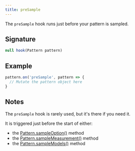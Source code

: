```yaml
---
title: preSample
---
```


The `preSample` hook runs just before your pattern is sampled.

## Signature

```js
null hook(Pattern pattern)
```

## Example

```js
pattern.on('preSample', pattern => {
  // Mutate the pattern object here
}
```

## Notes

The `preSample` hook is rarely used, but it's there if you need it.

It is triggered just before the start of either:

- the [Pattern.sampleOption()](/reference/api/pattern/sampleoption) method
- the [Pattern.sampleMeasurement()](/reference/api/pattern/samplemeasurement) method
- the [Pattern.sampleModels()](/reference/api/pattern/samplemodels) method

